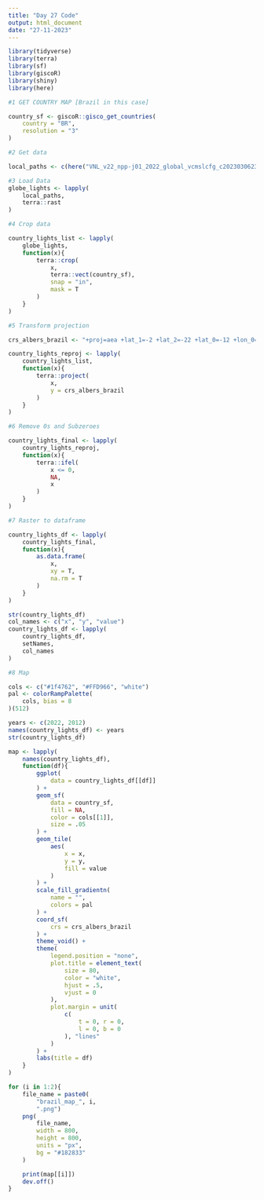 ---
title: "Day 27 Code"
output: html_document
date: "27-11-2023"
---

```{r}
library(tidyverse)
library(terra)
library(sf)
library(giscoR)
library(shiny)
library(here)

#1 GET COUNTRY MAP [Brazil in this case]

country_sf <- giscoR::gisco_get_countries(
    country = "BR",
    resolution = "3"
)

#2 Get data

local_paths <- c(here("VNL_v22_npp-j01_2022_global_vcmslcfg_c202303062300.average_masked.dat.tif"), here("VNL_v21_npp_201204-201212_global_vcmcfg_c202205302300.average_masked.dat.tif"))

#3 Load Data
globe_lights <- lapply(
    local_paths,
    terra::rast
)

#4 Crop data

country_lights_list <- lapply(
    globe_lights,
    function(x){
        terra::crop(
            x,
            terra::vect(country_sf),
            snap = "in",
            mask = T
        )
    }
)

#5 Transform projection

crs_albers_brazil <- "+proj=aea +lat_1=-2 +lat_2=-22 +lat_0=-12 +lon_0=-54 +x_0=5000000 +y_0=10000000 +datum=WGS84 +units=m +no_defs"

country_lights_reproj <- lapply(
    country_lights_list,
    function(x){
        terra::project(
            x,
            y = crs_albers_brazil
        )
    }
)

#6 Remove 0s and Subzeroes

country_lights_final <- lapply(
    country_lights_reproj,
    function(x){
        terra::ifel(
            x <= 0,
            NA,
            x
        )
    }
)

#7 Raster to dataframe

country_lights_df <- lapply(
    country_lights_final,
    function(x){
        as.data.frame(
            x,
            xy = T,
            na.rm = T
        )
    }
)

str(country_lights_df)
col_names <- c("x", "y", "value")
country_lights_df <- lapply(
    country_lights_df,
    setNames,
    col_names
)

#8 Map

cols <- c("#1f4762", "#FFD966", "white")
pal <- colorRampPalette(
    cols, bias = 8
)(512)

years <- c(2022, 2012)
names(country_lights_df) <- years
str(country_lights_df)

map <- lapply(
    names(country_lights_df),
    function(df){
        ggplot(
            data = country_lights_df[[df]]
        ) +
        geom_sf(
            data = country_sf,
            fill = NA,
            color = cols[[1]],
            size = .05
        ) +
        geom_tile(
            aes(
                x = x,
                y = y,
                fill = value
            )
        ) +
        scale_fill_gradientn(
            name = "",
            colors = pal
        ) +
        coord_sf(
            crs = crs_albers_brazil
        ) +
        theme_void() +
        theme(
            legend.position = "none",
            plot.title = element_text(
                size = 80,
                color = "white",
                hjust = .5,
                vjust = 0
            ),
            plot.margin = unit(
                c(
                    t = 0, r = 0,
                    l = 0, b = 0
                ), "lines"
            )
        ) +
        labs(title = df)
    }
)

for (i in 1:2){
    file_name = paste0(
        "brazil_map_", i,
        ".png")
    png(
        file_name,
        width = 800,
        height = 800,
        units = "px",
        bg = "#182833"
    )

    print(map[[i]])
    dev.off() 
}

```